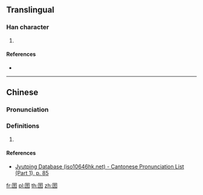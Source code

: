 ==Translingual==

===Han character===
{{Han char|rn=31|rad=囗|as=09|sn=12|four=|canj=WWLS|ids=⿴囗⿱罒方}}

# {{defn|Han|sort=囗09}}

====References====
* {{Han ref|kx=0220.051|hdz=10722.130|uh=5710|ud=22288}}

----

==Chinese==
{{zh-forms}}

===Pronunciation===
{{zh-pron
|m=kū
|c=ku1
|c-t=
|g=
|h=pfs=
|j=
|md=
|mn=
|mn-t=
|w=
|x=
|mc=y
|oc=y
|cat=n
}}

===Definitions===
{{zh-hanzi}}

# {{rfdef|lang=zh}}

====References====
* [http://www.iso10646hk.net/jp/document/download.jsp Jyutping Database (iso10646hk.net) - Cantonese Pronunciation List (Part 1), p. 85]

[[fr:圐]]
[[pl:圐]]
[[th:圐]]
[[zh:圐]]